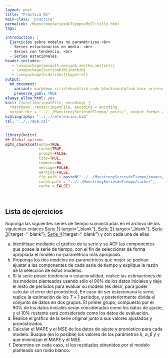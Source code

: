```yaml
---
layout: post
title: "Práctica 02"
main-class: 'practica'
permalink: /MuestreoySeriesdeTiempo/MyST:title.html
tags:

introduction: |
  Ejercicios sobre modelos no paramétricos <br>
  - Series estacionarias en media. <br>
  - Series con tendencia. <br>
  - Series estacionales. 
header-includes:
   - \usepackage{amsmath,amssymb,amsthm,amsfonts}
   - \usepackage[sectionbib]{natbib}
   - \usepackage[hidelinks]{hyperref}
output:
  md_document:
    variant: markdown_strict+backtick_code_blocks+autolink_bare_uris+ascii_identifiers+tex_math_single_backslash
    preserve_yaml: TRUE
always_allow_html: yes   
knit: (function(inputFile, encoding) {
  rmarkdown::render(inputFile, encoding = encoding,
  output_dir = "../../MuestreoySeriesdeTiempo/_posts/", output_format = "all"  ) })
bibliography: "../../referencias.bib"
csl: "../../apa.csl"
---
```


```r
library(knitr)
## Global options
opts_chunk$set(echo=TRUE,
               cache=TRUE,
               prompt=FALSE,
               tidy=TRUE,
               comment=NA,
               message=FALSE,
               warning=FALSE,
               fig.path = paste0("../../MuestreoySeriesdeTiempo/images/", "Práctica02"),
               cache.path = "../../MuestreoySeriesdeTiempo/cache/",
               cache = FALSE)

```

<br>

## Lista de ejercicios

Suponga las siguientes series de tiempo suministradas en el archivo de los siguientes enlaces
[Serie 1](https://github.com/jiperezga/jiperezga.github.io/raw/master/Dataset/MySTSim1.xlsx){:target="_blank"}, [Serie 2](https://github.com/jiperezga/jiperezga.github.io/raw/master/Dataset/MySTSim2.xlsx){:target="_blank"}, [Serie 3](https://github.com/jiperezga/jiperezga.github.io/raw/master/Dataset/MySTSim3.xlsx){:target="_blank"}, [Serie 4](https://github.com/jiperezga/jiperezga.github.io/raw/master/Dataset/MySTSim4.xlsx){:target="_blank"} y con cada una de ellas 
<ol type = "a">
<li> Identifique mediante el gráfico de la serie y su ACF las componentes que posee la serie de tiempo, con el fin de seleccionar de forma apropiada el modelo no-paramétrico más apropiado. </li>
<li> Proponga los dos modelos no-paramétricos que mejor se podrían ajustar a las componentes de cada serie de tiempo y explique la razón de la selección de estos modelos. </li>
<li> Si la serie posee tendencia o estacionalidad, realice las estimaciones de los modelos planteados usando sólo el 90% de los datos iniciales y deje el resto de períodos para evaluar su modelo (es decir, para poder calcular el error del pronóstico).  En caso de ser estacionaria la serie, realice la estimación de los $T+1$ periodos, y posteriormente divida el conjunto de datos en dos grupos. El primer grupo, compuesto por el 90% de los datos iniciales serán considerados como los datos de ajuste, y el 10% restante será considerado como los datos de evaluación.  </li>
<li> Realice el gráfico de la serie original junto a sus valores ajustados y pronósticados </li>
<li> Calcular el MAPE y el MSE de los datos de ajuste y pronóstico para cada modelo. Busque (en lo posible) los valores de los parámetros $k$, $\alpha, \beta$ y $\gamma$ que minimizan el MAPE y el MSE.</li>
<li> Determine en cada caso, si los residuales obtenidos por el modelo planteado son ruido blanco. </li>
</ol>
